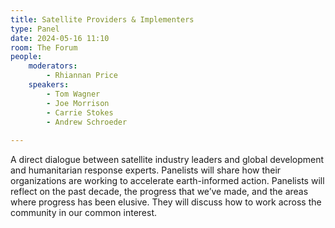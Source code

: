 ```yaml
---
title: Satellite Providers & Implementers
type: Panel
date: 2024-05-16 11:10
room: The Forum
people:
    moderators: 
        - Rhiannan Price
    speakers:
        - Tom Wagner
        - Joe Morrison
        - Carrie Stokes
        - Andrew Schroeder
        
---
```

A direct dialogue between satellite industry leaders and global development and humanitarian response experts. Panelists will share how their organizations are working to accelerate earth-informed action. Panelists will reflect on the past decade, the progress that we’ve made, and the areas where progress has been elusive. They will discuss how to work across the community in our common interest.
